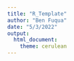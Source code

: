 ```yaml
---
title: "R_Template"
author: "Ben Fuqua"
date: "5/3/2022"
output: 
  html_document:
    theme: cerulean
---
```


